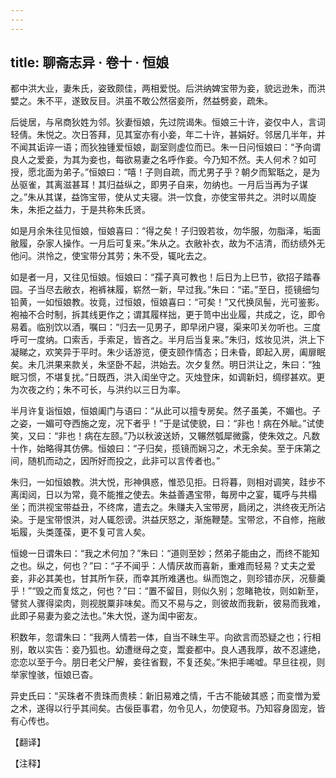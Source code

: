 ```yaml
---
---
---
```

title: 聊斋志异 · 卷十 · 恒娘
---

都中洪大业，妻朱氏，姿致颇佳，两相爱悦。后洪纳婢宝带为妾，貌远逊朱，而洪嬖之。朱不平，遂致反目。洪虽不敢公然宿妾所，然益劈妾，疏朱。

后徙居，与帛商狄姓为邻。狄妻恒娘，先过院谒朱。恒娘三十许，姿仅中人，言词轻倩。朱悦之。次日答拜，见其室亦有小妾，年二十许，甚娟好。邻居几半年，并不闻其诟谇一语；而狄独锺爱恒娘，副室则虚位而已。朱一日问恒娘曰：“予向谓良人之爱妾，为其为妾也，每欲易妻之名呼作妾。今乃知不然。夫人何术？如可授，愿北面为弟子。”恒娘曰：“嘻！子则自疏，而尤男子乎？朝夕而絮聒之，是为丛驱雀，其离滋甚耳！其归益纵之，即男子自来，勿纳也。一月后当再为子谋之。”朱从其谋，益饰宝带，使从丈夫寝。洪一饮食，亦使宝带共之。洪时以周旋朱，朱拒之益力，于是共称朱氏贤。

如是月余朱往见恒娘，恒娘喜曰：“得之矣！子归毁若妆，勿华服，勿脂泽，垢面敝履，杂家人操作。一月后可复来。”朱从之。衣敝补衣，故为不洁清，而纺绩外无他问。洪怜之，使宝带分其劳；朱不受，辄叱去之。

如是者一月，又往见恒娘。恒娘曰：“孺子真可教也！后日为上巳节，欲招子踏春园。子当尽去敝衣，袍裤袜履，崭然一新，早过我。”朱曰：“诺。”至日，揽镜细匀铅黄，一如恒娘教。妆竟，过恒娘，恒娘喜曰：“可矣！”又代换凤髻，光可鉴影。袍袖不合时制，拆其线更作之；谓其履样拙，更于笥中出业履，共成之，讫，即令易着。临别饮以酒，嘱曰：“归去一见男子，即早闭户寝，渠来叩关勿听也。三度呼可一度纳。口索舌，手索足，皆吝之。半月后当复来。”朱归，炫妆见洪，洪上下凝睇之，欢笑异于平时。朱少话游览，便支颐作情态；日未昏，即起入房，阖扉眠矣。未几洪果来款关，朱坚卧不起，洪始去。次夕复然。明日洪让之，朱曰：“独眠习惯，不堪复扰。”日既西，洪入闺坐守之。灭烛登床，如调新妇，绸缪甚欢。更为次夜之约；朱不可长，与洪约以三日为率。

半月许复诣恒娘，恒娘阖门与语曰：“从此可以擅专房矣。然子虽美，不媚也。子之姿，一媚可夺西施之宠，况下者乎！”于是试使貌，曰：“非也！病在外眦。”试使笑，又曰：“非也！病在左颐。”乃以秋波送娇，又冁然瓠犀微露，使朱效之。凡数十作，始略得其仿佛。恒娘曰：“子归矣，揽镜而娴习之，术无余矣。至于床第之间，随机而动之，因所好而投之，此非可以言传者也。”

朱归，一如恒娘教。洪大悦，形神俱惑，惟恐见拒。日将暮，则相对调笑，跬步不离闺闼，日以为常，竟不能推之使去。朱益善遇宝带，每房中之宴，辄呼与共榻坐；而洪视宝带益丑，不终席，遣去之。朱赚夫入宝带房，扃闭之，洪终夜无所沾染。于是宝带恨洪，对人辄怨谤。洪益厌怒之，渐施鞭楚。宝带忿，不自修，拖敝垢履，头类蓬葆，更不复可言人矣。

恒媳一日谓朱曰：“我之术何加？”朱曰：“道则至妙；然弟子能由之，而终不能知之也。纵之，何也？”曰：“子不闻乎：人情厌故而喜新，重难而轻易？丈夫之爱妾，非必其美也，甘其所乍获，而幸其所难遘也。纵而饱之，则珍错亦厌，况藜羹乎！”“毁之而复炫之，何也？”曰：“置不留目，则似久别；忽睹艳妆，则如新至，譬贫人骤得梁肉，则视脱粟非味矣。而又不易与之，则彼故而我新，彼易而我难，此即子易妻为妾之法也。”朱大悦，遂为闺中密友。

积数年，忽谓朱曰：“我两人情若一体，自当不昧生平。向欲言而恐疑之也；行相别，敢以实告：妾乃狐也。幼遭继母之变，鬻妾都中。良人遇我厚，故不忍遽绝，恋恋以至于今。朋日老父尸解，妾往省觐，不复还矣。”朱把手唏嘘。早旦往视，则举家惶骇，恒娘已杳。

异史氏曰：“买珠者不贵珠而贵椟：新旧易难之情，千古不能破其惑；而变憎为爱之术，遂得以行乎其间矣。古佞臣事君，勿令见人，勿使窥书。乃知容身固宠，皆有心传也。

【翻译】

【注释】

